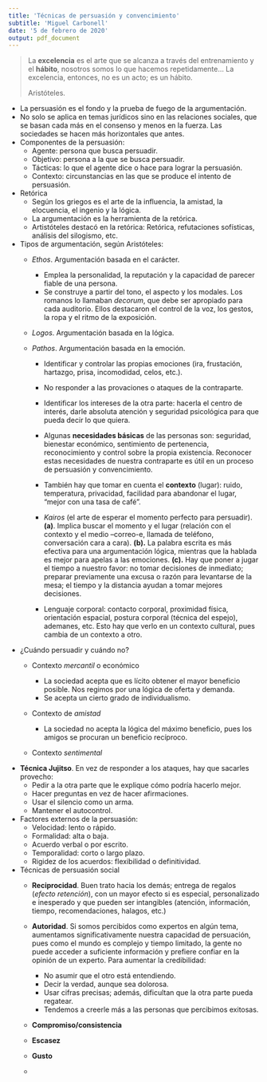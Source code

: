 ```yaml
---
title: 'Técnicas de persuasión y convencimiento'
subtitle: 'Miguel Carbonell'
date: '5 de febrero de 2020'
output: pdf_document
---
```


> La **excelencia** es el arte que se alcanza a través del entrenamiento y el
**hábito**, nosotros somos lo que hacemos repetidamente... La excelencia,
entonces, no es un acto; es un hábito.
>
> Aristóteles.

+ La persuasión es el fondo y la prueba de fuego de la argumentación.
+ No solo se aplica en temas jurídicos sino en las relaciones sociales, que se
    basan cada más en el consenso y menos en la fuerza. Las sociedades se
    hacen más horizontales que antes.
+ Componentes de la persuasión:
    - Agente: persona que busca persuadir.
    - Objetivo: persona a la que se busca persuadir.
    - Tácticas: lo que el agente dice o hace para lograr la persuasión.
    - Contexto: circunstancias en las que se produce el intento de persuasión.
+ Retórica
    - Según los griegos es el arte de la influencia, la amistad, la elocuencia,
        el ingenio y la lógica.
    - La argumentación es la herramienta de la retórica.
    - Artistóteles destacó en la retórica: Retórica, refutaciones sofísticas,
        análisis del silogismo, etc.
+ Tipos de argumentación, según Aristóteles:
    - *Ethos*. Argumentación basada en el carácter.

        * Emplea la personalidad, la reputación y la capacidad de parecer fiable
            de una persona.
        * Se construye a partir del tono, el aspecto y los modales. Los romanos
            lo llamaban *decorum*, que debe ser apropiado para cada auditorio.
            Ellos destacaron el control de la voz, los gestos, la ropa y el
            ritmo de la exposición.

    - *Logos*. Argumentación basada en la lógica.
    - *Pathos*. Argumentación basada en la emoción.

        * Identificar y controlar las propias emociones (ira, frustación,
            hartazgo, prisa, incomodidad, celos, etc.).
        * No responder a las provaciones o ataques de la contraparte.
        * Identificar los intereses de la otra parte: hacerla el centro de
            interés, darle absoluta atención y seguridad psicológica para que
            pueda decir lo que quiera.
        * Algunas **necesidades básicas** de las personas son: seguridad,
            bienestar económico, sentimiento de pertenencia, reconocimiento y
            control sobre la propia existencia. Reconocer estas necesidades de
            nuestra contraparte es útil en un proceso de persuasión y
            convencimiento.
        * También hay que tomar en cuenta el **contexto** (lugar): ruido,
            temperatura, privacidad, facilidad para abandonar el lugar,
            "mejor con una tasa de café".
        * *Kairos* (el arte de esperar el momento perfecto para
            persuadir). **(a)**. Implica buscar el momento y el lugar (relación
            con el contexto y el medio --correo-e, llamada de teléfono,
            conversación cara a cara). **(b).** La palabra escrita es más
            efectiva para una argumentación lógica, mientras que la hablada es
            mejor para apelas a las emociones. **(c).** Hay que poner a jugar
            el tiempo a nuestro favor: no tomar decisiones de inmediato;
            preparar previamente una excusa o razón para levantarse de la mesa;
            el tiempo y la distancia ayudan a tomar mejores decisiones.

        * Lenguaje corporal: contacto corporal, proximidad física, orientación
            espacial, postura corporal (técnica del espejo), ademanes, etc.
            Esto hay que verlo en un contexto cultural, pues cambia de un
            contexto a otro.

+ ¿Cuándo persuadir y cuándo no?
    - Contexto *mercantil* o económico

        * La sociedad acepta que es lícito obtener el mayor beneficio posible.
            Nos regimos por una lógica de oferta y demanda.
        * Se acepta un cierto grado de individualismo.

    - Contexto de *amistad*

        * La sociedad no acepta la lógica del máximo beneficio, pues los amigos
            se procuran un beneficio recíproco.

    - Contexto *sentimental*

+ **Técnica Jujitso**. En vez de responder a los ataques, hay que sacarles
    provecho:
    - Pedir a la otra parte que le explique cómo podría hacerlo mejor.
    - Hacer preguntas en vez de hacer afirmaciones.
    - Usar el silencio como un arma.
    - Mantener el autocontrol.

+ Factores externos de la persuasión:
    - Velocidad: lento o rápido.
    - Formalidad: alta o baja.
    - Acuerdo verbal o por escrito.
    - Temporalidad: corto o largo plazo.
    - Rigidez de los acuerdos: flexibilidad o definitividad.

+ Técnicas de persuasión social
    - **Reciprocidad**. Buen trato hacia los demás; entrega de regalos (*efecto
        retención*), con un mayor efecto si es especial, personalizado e
        inesperado y que pueden ser intangibles (atención, información, tiempo,
        recomendaciones, halagos, etc.)
    - **Autoridad**. Si somos percibidos como expertos en algún tema,
        aumentamos significativamente nuestra capacidad de persuación, pues
        como el mundo es complejo y tiempo limitado, la gente no puede acceder
        a suficiente información y prefiere confiar en la opinión de un experto.
        Para aumentar la credibilidad:

        * No asumir que el otro está entendiendo.
        * Decir la verdad, aunque sea dolorosa.
        * Usar cifras precisas; además, dificultan que la otra parte pueda
            regatear.
        * Tendemos a creerle más a las personas que percibimos exitosas.

    - **Compromiso/consistencia**
    - **Escasez**
    - **Gusto**
    -
